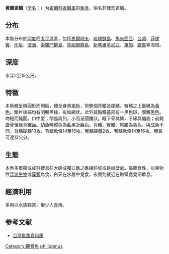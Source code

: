 {{Speciesbox
| name = 菲律賓雀鯛
| image = Pomacentrus philippinus Hulhudhoo.JPG
| status = NE
| genus = Pomacentrus
| species = philippinus
| authority = Evermann & Seale, 1907
}}

'''黄鳍雀鲷'''（[[学名|学名]]：{{lang|la|''Pomacentrus philippinus''}}）为[[雀鲷科|雀鲷科]][[雀鲷属|雀鲷属]]的[[鱼类|鱼类]]，俗名菲律宾雀鲷。

==分布==
本魚分布於[[印度|印度]]西[[太平洋|太平洋]]區，包括[[馬爾地夫|馬爾地夫]]、[[琉球群島|琉球群島]]、[[馬來西亞|馬來西亞]]、[[台灣|台灣]]、[[菲律賓|菲律賓]]、[[印尼|印尼]]、[[澳洲|澳洲]]、[[索羅門群島|索羅門群島]]、[[馬紹爾群島|馬紹爾群島]]、[[新喀里多尼亞|新喀里多尼亞]]、[[東加|東加]]、[[諾魯|諾魯]]等海域。

==深度==
水深2至15公尺。

==特徵==
本魚體呈橢圓形而側扁，體全身黑[[褐色|褐色]]，但整個背鰭及尾鰭、臀鰭之上墨緣為[[黃色|黃色]]。鱗片後端均有明顯黑緣，有如網狀。此外其胸鰭基部有一黑色斑，腹鰭[[黑色|黑色]]。吻短而鈍圓。口中型；頜齒兩列，小而呈圓錐狀。眶下骨具鱗，下緣具鋸齒；前鰓蓋骨後緣具鋸齒。幼魚時體色為藍黑近[[紫色|紫色]]，背鰭、臀鰭、尾鰭為黃色，與成魚不同。背鰭硬棘13枚、背鰭軟條14至15枚、臀鰭硬棘2枚、臀鰭軟條14至16枚。體長可達12公分。

==生態==
本魚多單獨或成群棲息在大礁或獨立礁之礁緣斜坡或是峭壁處。屬雜食性，以東物性[[浮游生物|浮游生物]]或[[藻類|藻類]]為食，白天在水層中覓食，夜間則就近在礁壁處覓洞歇息。

==經濟利用==
多用以水族觀賞，很少人食用。

==参考文献==
*[http://fishdb.sinica.edu.tw/ 台灣魚類資料庫]{{Wayback|url=http://fishdb.sinica.edu.tw/ |date=20160304193340 }}
{{Taxonbar|from=Q1043411}}

[[Category:觀賞魚|Category:觀賞魚]]
[[Category:雀鯛屬|philippinus]]